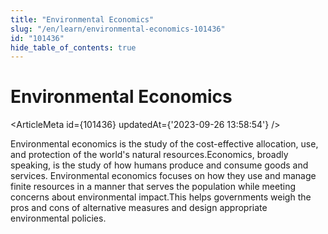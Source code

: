 ```yaml
---
title: "Environmental Economics"
slug: "/en/learn/environmental-economics-101436"
id: "101436"
hide_table_of_contents: true
---
```



# Environmental Economics

<ArticleMeta id={101436} updatedAt={'2023-09-26 13:58:54'} />
<div className='border-solid border-b border-t-0 my-4 border-[var(--ifm-color-gray-300)]' />

Environmental economics is the study of the cost-effective allocation, use, and protection of the world's natural resources.Economics, broadly speaking, is the study of how humans produce and consume goods and services. Environmental economics focuses on how they use and manage finite resources in a manner that serves the population while meeting concerns about environmental impact.This helps governments weigh the pros and cons of alternative measures and design appropriate environmental policies.
